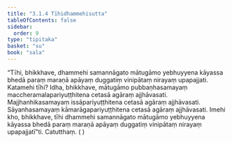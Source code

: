 ```yaml
---
title: "3.1.4 Tīhidhammehisutta"
tableOfContents: false
sidebar:
  order: 9
type: "tipitaka"
basket: "su"
book: "sala"
---
```



<DynamicBreadcrumb />

<Division number="283" book="sala">

<Paragraph number="1245" book="sala">
“Tīhi, bhikkhave, dhammehi samannāgato mātugāmo yebhuyyena kāyassa bhedā paraṃ maraṇā apāyaṃ duggatiṃ vinipātaṃ nirayaṃ upapajjati. Katamehi tīhi? Idha, bhikkhave, mātugāmo pubbaṇhasamayaṃ maccheramalapariyuṭṭhitena cetasā agāraṃ ajjhāvasati. Majjhanhikasamayaṃ issāpariyuṭṭhitena cetasā agāraṃ ajjhāvasati. Sāyanhasamayaṃ kāmarāgapariyuṭṭhitena cetasā agāraṃ ajjhāvasati. Imehi kho, bhikkhave, tīhi dhammehi samannāgato mātugāmo yebhuyyena kāyassa bhedā paraṃ maraṇā apāyaṃ duggatiṃ vinipātaṃ nirayaṃ upapajjatī”ti.

</Paragraph>
</Division>

<Paragraph number="1246" type="center" book="sala">
Catutthaṃ.



</Paragraph>

<Paragraph number="1247" type="center" book="sala">
( )
</Paragraph>